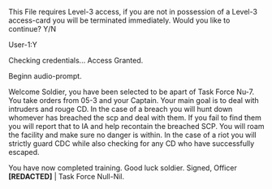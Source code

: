 This File requires Level-3 access, if you are not in possession of a Level-3 access-card you will be terminated immediately.
Would you like to continue?
Y/N

User-1:Y

Checking credentials...
Access Granted.

Beginn audio-prompt.

Welcome Soldier, you have been selected to be apart of Task Force Nu-7. You take orders from 05-3 and your Captain. Your main goal is to deal with intruders and rouge CD. In the case of a breach you will hunt down whomever has breached the scp and deal with them. If you fail to find them you will report that to IA and help recontain the breached SCP. You will roam the facility and make sure no danger is within. In the case of a riot you will strictly guard CDC while also checking for any CD who have successfully escaped.

You have now completed training.
Good luck soldier.
Signed, Officer **[REDACTED]** | Task Force Null-Nil.
